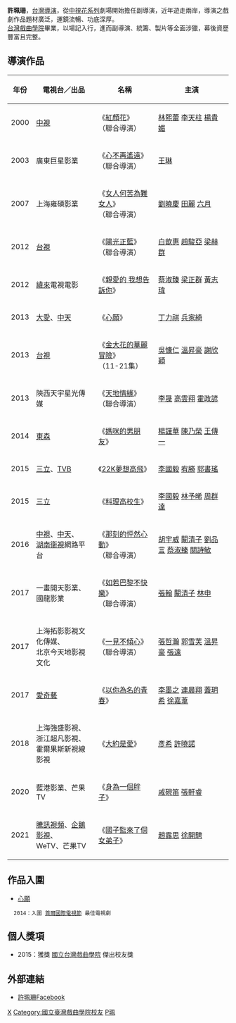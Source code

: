 {{藝人
|姓名 = 許珮珊
|類型 = 導演
|圖片 =<!--建議使用自由版權圖像-->
|圖片尺寸 =
|圖片簡介 =
|羅馬拼音 = Hsu Pei-Shan
|英文名 =
|暱稱 =
|其他藝名 =
|國籍 = {{ROC}}
|民族 =
|籍貫 =
|職業 = 導演
|語言 =
|教育程度 =  台灣戲曲學院
|宗教信仰 =
|配偶 =
|兒女 =
|父母 =
|音樂類型 =
|演奏樂器 =
|出道地點 =
|出道作 =
|出道日期 =
|代表作 =  
|活躍年代 =
|唱片公司 =
|經紀公司 =
|網站 =
|相關團體 =
|獎項 =
|imdb = 8660925
}}

'''許珮珊'''{{bd||||}}，[[台灣|台灣]][[導演|導演]]，從[[中視|中視]][[花系列|花系列]]劇場開始擔任副導演，近年遊走兩岸，導演之戲劇作品題材廣泛，運鏡流暢、功底深厚。
<br>[[台灣戲曲學院|台灣戲曲學院]]畢業，以場記入行，進而副導演、統籌、製片等全面涉獵，幕後資歷豐富且完整。

== 導演作品 ==
{|class="wikitable" 
|- align="center"
!年份 !! 電視台／出品 !! 名稱 !! 主演
|-
| 2000 || [[中視|中視]] || 《[[紅顏花|紅顏花]]》 <br>（聯合導演）|| [[林熙蕾|林熙蕾]] [[李天柱|李天柱]] [[楊貴媚|楊貴媚]]
|-
| 2003 || 廣東巨星影業 || 《[[心不再遙遠|心不再遙遠]]》  <br>（聯合導演）|| [[王琳|王琳]] 
|-
| 2007 || 上海雍碩影業 || 《[[女人何苦為難女人|女人何苦為難女人]]》 <br>（聯合導演）|| [[劉曉慶|劉曉慶]] [[田麗|田麗]] [[六月|六月]]
|-
| 2012 || [[台視|台視]] || 《[[陽光正藍|陽光正藍]]》 <br>（聯合導演）|| [[白歆惠|白歆惠]] [[趙駿亞|趙駿亞]] [[梁赫群|梁赫群]] 
|-
| 2012 || [[緯來|緯來]]電視電影 || 《[[親愛的_我想告訴你|親愛的 我想告訴你]]》 || [[蔡淑臻|蔡淑臻]] [[梁正群|梁正群]] [[黃志瑋|黃志瑋]]
|-
| 2013 || [[大愛|大愛]]、[[中天電視|中天]] || 《[[心願|心願]]》|| [[丁力祺|丁力祺]] [[兵家綺|兵家綺]]
|-
| 2013||  [[台視|台視]] || 《[[金大花的華麗冒險|金大花的華麗冒險]]》<BR>（11-21集）|| [[吳慷仁|吳慷仁]] [[溫昇豪|溫昇豪]] [[謝欣穎|謝欣穎]] 
|-
| 2013 || 陝西天宇星光傳媒 || 《[[天地情緣|天地情緣]]》<br>（聯合導演）|| [[李晟|李晟]] [[高雲翔|高雲翔]] [[霍政諺|霍政諺]]
|-
| 2014 || [[東森|東森]]  || 《[[媽咪的男朋友|媽咪的男朋友]]》|| [[楊謹華|楊謹華]] [[陳乃榮|陳乃榮]] [[王傳一|王傳一]]
|-
| 2015 || [[三立|三立]]、[[TVB|TVB]] || 《[[22K夢想高飛|22K夢想高飛]]》|| [[李國毅|李國毅]] [[宥勝|宥勝]] [[郭書瑤|郭書瑤]]
|-
| 2015 || [[三立|三立]]  || 《[[料理高校生|料理高校生]]》|| [[李國毅|李國毅]] [[林予晞|林予晞]] [[周群達|周群達]]
|-
| 2016 || [[中視|中視]]、[[中天電視|中天]]、<br>[[湖南衛視|湖南衛視]]網路平台  || 《[[那刻的怦然心動|那刻的怦然心動]]》<br>（聯合導演）|| [[胡宇威|胡宇威]] [[闞清子|闞清子]] [[劉品言|劉品言]] [[蔡淑臻|蔡淑臻]] [[關詩敏|關詩敏]]
|-
| 2017 || 一畫開天影業、<br>國龍影業 || 《[[如若巴黎不快樂|如若巴黎不快樂]]》<br>  （聯合導演）|| [[張翰|張翰]] [[闞清子|闞清子]] [[林申|林申]]
|-
| 2017 || 上海拓影影視文化傳媒、<br>北京今天地影視文化 || 《[[一見不傾心|一見不傾心]]》<br>  （聯合導演）|| [[張哲瀚|張哲瀚]] [[郭雪芙|郭雪芙]] [[溫昇豪|溫昇豪]] [[張遠|張遠]]
|-
| 2017 || [[愛奇藝|愛奇藝]]  || 《[[以你為名的青春|以你為名的青春]]》|| [[李墨之|李墨之]] [[連晨翔|連晨翔]] [[蓋玥希|蓋玥希]] [[徐嘉葦|徐嘉葦]]
|-
| 2018 || 上海強盛影視、<br>浙江超凡影視、<br>霍爾果斯新視線影視  || 《[[大約是愛|大約是愛]]》|| [[彥希|彥希]] [[許曉諾|許曉諾]] 
|-
| 2020 || 藍港影業、芒果TV  || 《[[身為一個胖子|身為一個胖子]]》|| [[戚硯笛|戚硯笛]] [[張軒睿|張軒睿]]
|-
| 2021 || [[騰訊視頻|騰訊視頻]]、[[企鵝影視|企鵝影視]]、<br>WeTV、芒果TV  || 《[[國子監來了個女弟子|國子監來了個女弟子]]》|| [[趙露思|趙露思]] [[徐開騁|徐開騁]]
|}

== 作品入圍 ==
*[[心願|心願]]
   2014：入圍 [[首爾國際電視節|首爾國際電視節]] 最佳電視劇

== 個人獎項 ==
*2015：獲獎 [[國立台灣戲曲學院|國立台灣戲曲學院]]  傑出校友獎

== 外部連結 ==
*[https://www.facebook.com/profile.php?id=100000094339389 許珮珊[[Facebook|Facebook]]]

[[Category:臺灣電視劇導演|X]]
[[Category:國立臺灣戲曲學院校友|Category:國立臺灣戲曲學院校友]]
[[Category:许姓|P珮]]